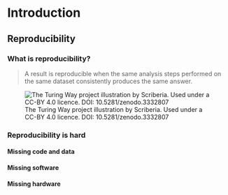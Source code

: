 # Introduction

## Reproducibility

### What is reproducibility?

> A result is reproducible when the same analysis steps performed on the same dataset consistently produces the same answer.

![The Turing Way project illustration by Scriberia. Used under a CC-BY 4.0 licence. DOI: 10.5281/zenodo.3332807](images/turing-way-reproducible-definition-grid.svg)

### Reproducibility is hard

#### Missing code and data

#### Missing software

#### Missing hardware
